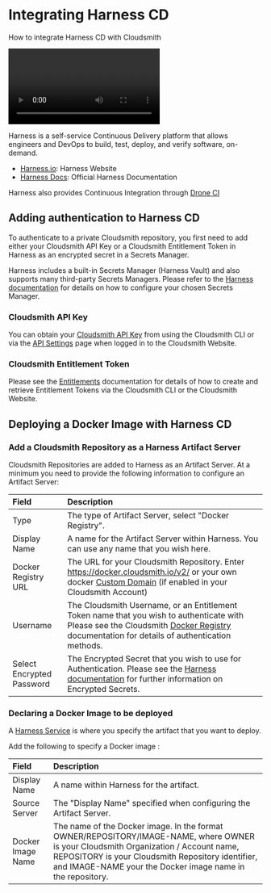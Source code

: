 
# Integrating Harness CD

How to integrate Harness CD with Cloudsmith

<Video wistiaId="3437vewkz3"></Video>

Harness is a self-service Continuous Delivery platform that allows engineers and DevOps to build, test, deploy, and verify software, on-demand.

- [Harness.io](https://harness.io/): Harness Website
- [Harness Docs](https://docs.harness.io/): Official Harness Documentation

Harness also provides Continuous Integration through [Drone CI](/integrations/integrating-with-drone-ci)

## Adding authentication to Harness CD

To authenticate to a private Cloudsmith repository, you first need to add either your Cloudsmith API Key or a Cloudsmith Entitlement Token in Harness as an encrypted secret in a Secrets Manager. 

Harness includes a built-in Secrets Manager (Harness Vault) and also supports many third-party Secrets Managers. Please refer to the [Harness documentation](https://docs.harness.io/article/au38zpufhr-secret-management) for details on how to configure your chosen Secrets Manager.

### Cloudsmith API Key

You can obtain your [Cloudsmith API Key](/getting-started/api-key) from using the Cloudsmith CLI or via the [API Settings](https://cloudsmith.io/user/settings/api/) page when logged in to the Cloudsmith Website.

### Cloudsmith Entitlement Token

Please see the [Entitlements](/distributing-your-software/entitlement-tokens) documentation for details of how to create and retrieve Entitlement Tokens via the Cloudsmith CLI or the Cloudsmith Website.

## Deploying a Docker Image with Harness CD

### Add a Cloudsmith Repository as a Harness Artifact Server

Cloudsmith Repositories are added to Harness as an Artifact Server.  At a minimum you need to provide the following information to configure an Artifact Server: 

<BlockImage src={harnessArtifactsServerSetupImage} alt="" align="left"></BlockImage>

| Field                     | Description                                                                                                                                                                                                      |
| :------------------------ | :--------------------------------------------------------------------------------------------------------------------------------------------------------------------------------------------------------------- |
| Type                      | The type of Artifact Server, select "Docker Registry".                                                                                                                                                           |
| Display Name              | A name for the Artifact Server within Harness.  You can use any name that you wish here.                                                                                                                         |
| Docker Registry URL       | The URL for your Cloudsmith Repository. Enter https://docker.cloudsmith.io/v2/ or your own docker [Custom Domain](/getting-started/custom-domains) (if enabled in your Cloudsmith Account)                                  |
| Username                  | The Cloudsmith Username, or an Entitlement Token name that you wish to authenticate with Please see the Cloudsmith [Docker Registry](/formats/docker-registry) documentation for details of authentication methods.   |
| Select Encrypted Password | The Encrypted Secret that you wish to use for Authentication. Please see the [Harness documentation](https://docs.harness.io/article/au38zpufhr-secret-management) for further information on Encrypted Secrets. |

### Declaring a Docker Image to be deployed

A [Harness Service](https://docs.harness.io/article/4o7oqwih6h-harness-key-concepts#services) is where you specify the artifact that you want to deploy.

<BlockImage src={harnessServiceArtifactSourceImages} alt="" align="left"></BlockImage>

Add the following to specify a Docker image : 

|Field|Description|
|:-|:-|
|Display Name|A name within Harness for the artifact.|
|Source Server|The "Display Name" specified when configuring the Artifact Server.|
|Docker Image Name|The name of the Docker image. In the format OWNER/REPOSITORY/IMAGE-NAME, where OWNER is your Cloudsmith Organization / Account name, REPOSITORY is your Cloudsmith Repository identifier, and IMAGE-NAME your the Docker image name in the repository.|